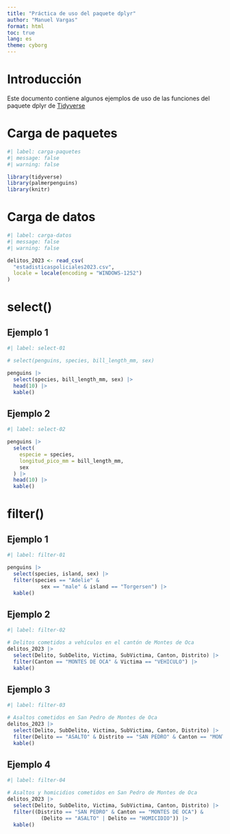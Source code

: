 ---
title: "Práctica de uso del paquete dplyr"
author: "Manuel Vargas"
format: html
toc: true
lang: es
theme: cyborg
---

# Introducción
Este documento contiene algunos ejemplos de uso de las funciones del paquete dplyr de [Tidyverse](https://www.tidyverse.org/)

# Carga de paquetes

```{r}
#| label: carga-paquetes
#| message: false
#| warning: false

library(tidyverse)
library(palmerpenguins)
library(knitr)
```


# Carga de datos

```{r}
#| label: carga-datos
#| message: false
#| warning: false

delitos_2023 <- read_csv(
  "estadisticaspoliciales2023.csv",
  locale = locale(encoding = "WINDOWS-1252")
)
```

# select()

## Ejemplo 1

```{r}
#| label: select-01

# select(penguins, species, bill_length_mm, sex)

penguins |>
  select(species, bill_length_mm, sex) |>
  head(10) |>
  kable()
```

## Ejemplo 2

```{r}
#| label: select-02

penguins |>
  select(
    especie = species,
    longitud_pico_mm = bill_length_mm,
    sex
  ) |>
  head(10) |>
  kable()
```

# filter()

## Ejemplo 1

```{r}
#| label: filter-01

penguins |>
  select(species, island, sex) |>
  filter(species == "Adelie" &
           sex == "male" & island == "Torgersen") |>
  kable()
```

## Ejemplo 2

```{r}
#| label: filter-02

# Delitos cometidos a vehículos en el cantón de Montes de Oca
delitos_2023 |>
  select(Delito, SubDelito, Victima, SubVictima, Canton, Distrito) |>
  filter(Canton == "MONTES DE OCA" & Victima == "VEHICULO") |>
  kable()

```

## Ejemplo 3

```{r}
#| label: filter-03

# Asaltos cometidos en San Pedro de Montes de Oca
delitos_2023 |>
  select(Delito, SubDelito, Victima, SubVictima, Canton, Distrito) |>
  filter(Delito == "ASALTO" & Distrito == "SAN PEDRO" & Canton == "MONTES DE OCA") |>
  kable()
```

## Ejemplo 4

```{r}
#| label: filter-04

# Asaltos y homicidios cometidos en San Pedro de Montes de Oca
delitos_2023 |>
  select(Delito, SubDelito, Victima, SubVictima, Canton, Distrito) |>
  filter((Distrito == "SAN PEDRO" & Canton == "MONTES DE OCA") & 
           (Delito == "ASALTO" | Delito == "HOMICIDIO")) |>
  kable()
```

